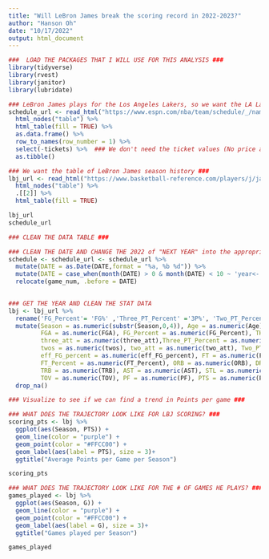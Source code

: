```yaml
---
title: "Will LeBron James break the scoring record in 2022-2023?"
author: "Hanson Oh"
date: "10/17/2022"
output: html_document
---
```


```r
###  LOAD THE PACKAGES THAT I WILL USE FOR THIS ANALYSIS ###
library(tidyverse)
library(rvest)
library(janitor)
library(lubridate)

```

```r
### LeBron James plays for the Los Angeles Lakers, so we want the LA Lakers schedule
schedule_url <- read_html("https://www.espn.com/nba/team/schedule/_/name/lal/los-angeles-lakers") %>% 
  html_nodes("table") %>% 
  html_table(fill = TRUE) %>% 
  as.data.frame() %>% 
  row_to_names(row_number = 1) %>% 
  select(-tickets) %>%  ### We don't need the ticket values (No price analysis in this project)
  as.tibble()

### We want the table of LeBron James season history ###
lbj_url <- read_html("https://www.basketball-reference.com/players/j/jamesle01.html") %>% 
  html_nodes("table") %>% 
  .[[2]] %>% 
  html_table(fill = TRUE)

lbj_url
schedule_url

```
```r
### CLEAN THE DATA TABLE ###

### CLEAN THE DATE AND CHANGE THE 2022 of "NEXT YEAR" into the appropriate 2023 YEAR
schedule <- schedule_url <- schedule_url %>% 
  mutate(DATE = as.Date(DATE,format = "%a, %b %d")) %>% 
  mutate(DATE = case_when(month(DATE) > 0 & month(DATE) < 10 ~ 'year<-'(DATE, 2023), TRUE ~ DATE), game_num = row_number()) %>% 
  relocate(game_num, .before = DATE)
  

### GET THE YEAR AND CLEAN THE STAT DATA
lbj <- lbj_url %>% 
  rename('FG_Percent'= 'FG%' ,'Three_PT_Percent' ='3P%', 'Two_PT_Percent'= '2P%' ,  'eff_FG_percent'= 'eFG%', 'FT_Percent'= 'FT%', THREES = '3P', twos = '2P',       two_att = '2PA', three_att = '3PA') %>% 
  mutate(Season = as.numeric(substr(Season,0,4)), Age = as.numeric(Age), G = as.numeric(G), GS = as.numeric(GS), MP = as.numeric(MP),
         FGA = as.numeric(FGA), FG_Percent = as.numeric(FG_Percent), THREES = as.numeric(THREES), 
         three_att = as.numeric(three_att),Three_PT_Percent = as.numeric(Three_PT_Percent), 
         twos = as.numeric(twos), two_att = as.numeric(two_att), Two_PT_Percent = as.numeric(Two_PT_Percent), 
         eff_FG_percent = as.numeric(eff_FG_percent), FT = as.numeric(FT), FTA = as.numeric(FTA), 
         FT_Percent = as.numeric(FT_Percent), ORB = as.numeric(ORB), DRB = as.numeric(DRB), 
         TRB = as.numeric(TRB), AST = as.numeric(AST), STL = as.numeric(STL), BLK = as.numeric(BLK), 
         TOV = as.numeric(TOV), PF = as.numeric(PF), PTS = as.numeric(PTS)) %>% 
  drop_na() 

```

```r
### Visualize to see if we can find a trend in Points per game ###

### WHAT DOES THE TRAJECTORY LOOK LIKE FOR LBJ SCORING? ###
scoring_pts <- lbj %>% 
  ggplot(aes(Season, PTS)) +
  geom_line(color = "purple") +
  geom_point(color = "#FFCC00") +
  geom_label(aes(label = PTS), size = 3)+
  ggtitle("Average Points per Game per Season")

scoring_pts

### WHAT DOES THE TRAJECTORY LOOK LIKE FOR THE # OF GAMES HE PLAYS? ###
games_played <- lbj %>% 
  ggplot(aes(Season, G)) +
  geom_line(color = "purple") + 
  geom_point(color = "#FFCC00") +
  geom_label(aes(label = G), size = 3)+
  ggtitle("Games played per Season")

games_played

```

